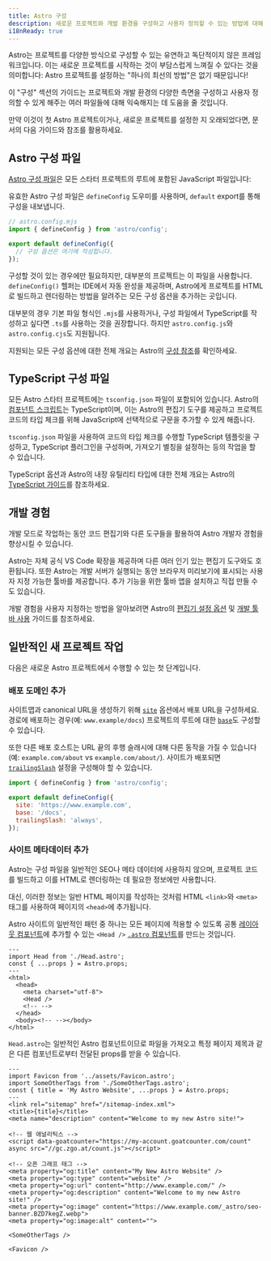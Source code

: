 ```yaml
---
title: Astro 구성
description: 새로운 프로젝트와 개발 환경을 구성하고 사용자 정의할 수 있는 방법에 대해 알아보세요.
i18nReady: true
---
```



Astro는 프로젝트를 다양한 방식으로 구성할 수 있는 유연하고 독단적이지 않은 프레임워크입니다. 이는 새로운 프로젝트를 시작하는 것이 부담스럽게 느껴질 수 있다는 것을 의미합니다: Astro 프로젝트를 설정하는 "하나의 최선의 방법"은 없기 때문입니다!

이 "구성" 섹션의 가이드는 프로젝트와 개발 환경의 다양한 측면을 구성하고 사용자 정의할 수 있게 해주는 여러 파일들에 대해 익숙해지는 데 도움을 줄 것입니다.

만약 이것이 첫 Astro 프로젝트이거나, 새로운 프로젝트를 설정한 지 오래되었다면, 문서의 다음 가이드와 참조를 활용하세요.

## Astro 구성 파일

[Astro 구성 파일](/ko/reference/configuration-reference/)은 모든 스타터 프로젝트의 루트에 포함된 JavaScript 파일입니다:

유효한 Astro 구성 파일은 `defineConfig` 도우미를 사용하며, `default` export를 통해 구성을 내보냅니다.

```js
// astro.config.mjs
import { defineConfig } from 'astro/config';

export default defineConfig({
  // 구성 옵션은 여기에 작성합니다.
});
```

구성할 것이 있는 경우에만 필요하지만, 대부분의 프로젝트는 이 파일을 사용합니다. `defineConfig()` 헬퍼는 IDE에서 자동 완성을 제공하며, Astro에게 프로젝트를 HTML로 빌드하고 렌더링하는 방법을 알려주는 모든 구성 옵션을 추가하는 곳입니다.

대부분의 경우 기본 파일 형식인 `.mjs`를 사용하거나, 구성 파일에서 TypeScript를 작성하고 싶다면 `.ts`를 사용하는 것을 권장합니다. 하지만 `astro.config.js`와 `astro.config.cjs`도 지원됩니다.

<ReadMore>지원되는 모든 구성 옵션에 대한 전체 개요는 Astro의 [구성 참조](/ko/reference/configuration-reference/)를 확인하세요.</ReadMore>

## TypeScript 구성 파일

모든 Astro 스타터 프로젝트에는 `tsconfig.json` 파일이 포함되어 있습니다. Astro의 [컴포넌트 스크립트](/ko/basics/astro-components/#컴포넌트-스크립트)는 TypeScript이며, 이는 Astro의 편집기 도구를 제공하고 프로젝트 코드의 타입 체크를 위해 JavaScript에 선택적으로 구문을 추가할 수 있게 해줍니다.

`tsconfig.json` 파일을 사용하여 코드의 타입 체크를 수행할 TypeScript 템플릿을 구성하고, TypeScript 플러그인을 구성하며, 가져오기 별칭을 설정하는 등의 작업을 할 수 있습니다.

<ReadMore>TypeScript 옵션과 Astro의 내장 유틸리티 타입에 대한 전체 개요는 Astro의 [TypeScript 가이드](/ko/guides/typescript/)를 참조하세요.</ReadMore>

## 개발 경험

개발 모드로 작업하는 동안 코드 편집기와 다른 도구들을 활용하여 Astro 개발자 경험을 향상시킬 수 있습니다.

Astro는 자체 공식 VS Code 확장을 제공하며 다른 여러 인기 있는 편집기 도구와도 호환됩니다. 또한 Astro는 개발 서버가 실행되는 동안 브라우저 미리보기에 표시되는 사용자 지정 가능한 툴바를 제공합니다. 추가 기능을 위한 툴바 앱을 설치하고 직접 만들 수도 있습니다.

<ReadMore>개발 경험을 사용자 지정하는 방법을 알아보려면 Astro의 [편집기 설정 옵션](/ko/editor-setup/) 및 [개발 툴바 사용](/ko/guides/dev-toolbar/) 가이드를 참조하세요.</ReadMore>

## 일반적인 새 프로젝트 작업

다음은 새로운 Astro 프로젝트에서 수행할 수 있는 첫 단계입니다.

### 배포 도메인 추가

사이트맵과 canonical URL을 생성하기 위해 [`site`](/ko/reference/configuration-reference/#site) 옵션에서 배포 URL을 구성하세요. 경로에 배포하는 경우(예: `www.example/docs`) 프로젝트의 루트에 대한 [`base`](/ko/reference/configuration-reference/#base)도 구성할 수 있습니다.

또한 다른 배포 호스트는 URL 끝의 후행 슬래시에 대해 다른 동작을 가질 수 있습니다(예: `example.com/about` vs `example.com/about/`). 사이트가 배포되면 [`trailingSlash`](/ko/reference/configuration-reference/#trailingslash) 설정을 구성해야 할 수 있습니다.

```js title="astro.config.mjs"
import { defineConfig } from 'astro/config';

export default defineConfig({
  site: 'https://www.example.com',
  base: '/docs',
  trailingSlash: 'always',
});
```

### 사이트 메타데이터 추가

Astro는 구성 파일을 일반적인 SEO나 메타 데이터에 사용하지 않으며, 프로젝트 코드를 빌드하고 이를 HTML로 렌더링하는 데 필요한 정보에만 사용합니다.

대신, 이러한 정보는 일반 HTML 페이지를 작성하는 것처럼 HTML `<link>`와 `<meta>` 태그를 사용하여 페이지의 `<head>`에 추가됩니다.

Astro 사이트의 일반적인 패턴 중 하나는 모든 페이지에 적용할 수 있도록 공통 [레이아웃 컴포넌트](/ko/basics/layouts/)에 추가할 수 있는 `<Head />` [`.astro` 컴포넌트](/ko/basics/astro-components/)를 만드는 것입니다.

```astro title="src/components/MainLayout.astro"
---
import Head from './Head.astro';
const { ...props } = Astro.props;
---
<html>
  <head>
    <meta charset="utf-8">
    <Head />
    <!-- -->
  </head>
  <body><!-- --></body>
</html>
```

`Head.astro`는 일반적인 Astro 컴포넌트이므로 파일을 가져오고 특정 페이지 제목과 같은 다른 컴포넌트로부터 전달된 props를 받을 수 있습니다.

```astro title="src/components/Head.astro"
---
import Favicon from '../assets/Favicon.astro';
import SomeOtherTags from './SomeOtherTags.astro';
const { title = 'My Astro Website', ...props } = Astro.props;
---
<link rel="sitemap" href="/sitemap-index.xml">
<title>{title}</title>
<meta name="description" content="Welcome to my new Astro site!">

<!-- 웹 애널리틱스 -->
<script data-goatcounter="https://my-account.goatcounter.com/count" async src="//gc.zgo.at/count.js"></script>

<!-- 오픈 그래프 태그 -->
<meta property="og:title" content="My New Astro Website" />
<meta property="og:type" content="website" />
<meta property="og:url" content="http://www.example.com/" />
<meta property="og:description" content="Welcome to my new Astro site!" />
<meta property="og:image" content="https://www.example.com/_astro/seo-banner.BZD7kegZ.webp">
<meta property="og:image:alt" content="">

<SomeOtherTags />

<Favicon />
```
